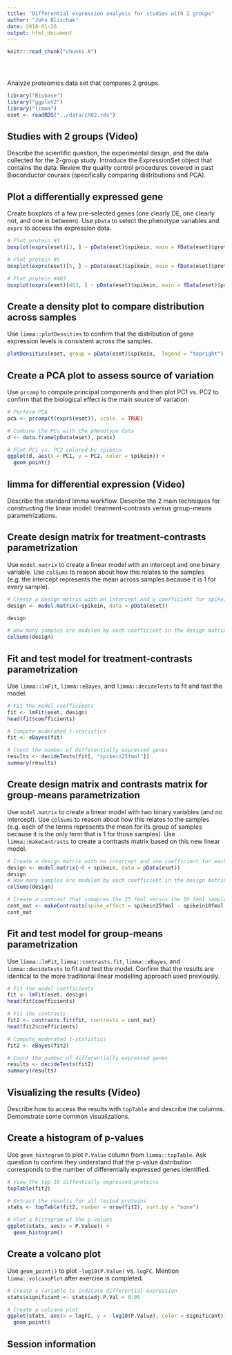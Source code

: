 ```yaml
---
title: "Differential expression analysis for studies with 2 groups"
author: "John Blischak"
date: 2018-01-26
output: html_document
---
```


<!-- The file analysis/chunks.R contains chunks that define default settings
shared across the workflowr files. -->
```r
knitr::read_chunk("chunks.R")
```

<!-- Update knitr chunk options -->
```r
```

<!-- Insert the date the file was last updated -->
```r
```

<!-- Insert the code version (Git commit SHA1) if Git repository exists and R
 package git2r is installed -->
```r
```

Analyze proteomics data set that compares 2 groups.

```r
library("Biobase")
library("ggplot2")
library("limma")
eset <- readRDS("../data/ch02.rds")
```

## Studies with 2 groups (Video)

Describe the scientific question, the experimental design, and the data
collected for the 2-group study. Introduce the ExpressionSet object that
contains the data. Review the quality control procedures covered in past
Bioconductor courses (specifically comparing distributions and PCA).

## Plot a differentially expressed gene

Create boxplots of a few pre-selected genes (one clearly DE, one
clearly not, and one in between). Use `pData` to select the phenotype
variables and `exprs` to access the expression data.

```r
# Plot protein #3
boxplot(exprs(eset)[3, ] ~ pData(eset)$spikein, main = fData(eset)$protein[3])

# Plot protein #5
boxplot(exprs(eset)[5, ] ~ pData(eset)$spikein, main = fData(eset)$protein[5])

# Plot protein #463
boxplot(exprs(eset)[463, ] ~ pData(eset)$spikein, main = fData(eset)$protein[463])
```

## Create a density plot to compare distribution across samples

Use `limma::plotDensities` to confirm that the distribution of gene
expression levels is consistent across the samples.

```r
plotDensities(eset, group = pData(eset)$spikein,  legend = "topright")
```

## Create a PCA plot to assess source of variation

Use `prcomp` to compute principal components and then plot PC1 vs. PC2
to confirm that the biological effect is the main source of variation.

```r
# Perform PCA
pca <- prcomp(t(exprs(eset)), scale. = TRUE)

# Combine the PCs with the phenotype data
d <- data.frame(pData(eset), pca$x)

# Plot PC1 vs. PC2 colored by spikein
ggplot(d, aes(x = PC1, y = PC2, color = spikein)) +
  geom_point()
```

## limma for differential expression  (Video)

Describe the standard limma workflow. Describe the 2 main techniques
for constructing the linear model: treatment-contrasts versus
group-means parametrizations.

## Create design matrix for treatment-contrasts parametrization

Use `model.matrix` to create a linear model with an intercept and one
binary variable. Use `colSums` to reason about how this relates to the
samples (e.g. the intercept represents the mean across samples because
it is 1 for every sample).

```r
# Create a design matrix with an intercept and a coefficient for spikein
design <- model.matrix(~spikein, data = pData(eset))

design

# How many samples are modeled by each coefficient in the design matrix?
colSums(design)
```

## Fit and test model for treatment-contrasts parametrization

Use `limma::lmFit`, `limma::eBayes`, and `limma::decideTests` to fit
and test the model.

```r
# Fit the model coefficients
fit <- lmFit(eset, design)
head(fit$coefficients)

# Compute moderated t-statistics
fit <- eBayes(fit)

# Count the number of differentially expressed genes
results <- decideTests(fit[, "spikein25fmol"])
summary(results)
```

## Create design matrix and contrasts matrix for group-means parametrization

Use `model.matrix` to create a linear model with two binary variables
(and no intercept). Use `colSums` to reason about how this relates to
the samples (e.g. each of the terms represents the mean for its group
of samples because it is the only term that is 1 for those samples).
Use `limma::makeContrasts` to create a contrasts matrix based on this
new linear model.

```r
# Create a design matrix with no intercept and one coefficient for each spikein
design <- model.matrix(~0 + spikein, data = pData(eset))
design
# How many samples are modeled by each coefficient in the design matrix?
colSums(design)

# Create a contrast that comapres the 25 fmol versus the 10 fmol samples
cont_mat <- makeContrasts(spike_effect = spikein25fmol - spikein10fmol, levels = design)
cont_mat
```

## Fit and test model for group-means parametrization

Use `limma::lmFit`, `limma::contrasts.fit`, `limma::eBayes`, and
`limma::decideTests` to fit and test the model. Confirm that the
results are identical to the more traditional linear modelling
approach used previously.

```r
# Fit the model coefficients
fit <- lmFit(eset, design)
head(fit$coefficients)

# Fit the contrasts
fit2 <- contrasts.fit(fit, contrasts = cont_mat)
head(fit2$coefficients)

# Compute moderated t-statistics
fit2 <- eBayes(fit2)

# Count the number of differentially expressed genes
results <- decideTests(fit2)
summary(results)
```

## Visualizing the results  (Video)

Describe how to access the results with `topTable` and describe the
columns. Demonstrate some common visualizations.

## Create a histogram of p-values

Use `geom_histogram` to plot `P.Value` column from `limma::topTable`.
Ask question to confirm they understand that the p-value distribution
corresponds to the number of differentially expressed genes
identified.

```r
# View the top 10 diffentially expressed proteins
topTable(fit2)

# Extract the results for all tested proteins
stats <- topTable(fit2, number = nrow(fit2), sort.by = "none")

# Plot a histogram of the p-values
ggplot(stats, aes(x = P.Value)) +
  geom_histogram()
```

## Create a volcano plot

Use `geom_point()` to plot `-log10(P.Value)` vs. `logFC`. Mention
`limma::volcanoPlot` after exercise is completed.

```r
# Create a variable to indicate differential expression
stats$significant <- stats$adj.P.Val < 0.05

# Create a volcano plot
ggplot(stats, aes(x = logFC, y = -log10(P.Value), color = significant)) +
  geom_point()
```

## Session information

<!-- Insert the session information into the document -->
```r
```
